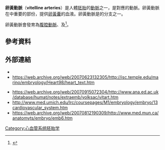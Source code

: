 {{Infobox embryology
| Name          = 卵黃動脈<br/>Vitelline arteries
| Latin         = Arteria vitellina
| GraySubject   =
| GrayPage      =
| Image         = Gray31.png
| Caption       = 人類胚胎的模型，長約1.3 mm（其中還看不到卵黃動脈，卵黃靜脈在左邊的中間）
| Image2        =
| Caption2      =
| System        =
| CarnegieStage = 13
| Days          = 28
| Precursor     =
| GivesRiseTo   =
| MeshName      =
| MeshNumber    =
| DorlandsPre   =
| DorlandsSuf   =
}}
'''卵黃動脈'''（'''vitelline arteries'''）是人體[[胚胎|胚胎]]的[[動脈|動脈]]之一，是對應{{le|卵黃靜脈|vitelline veins}}的動脈。卵黃動脈在{{le|卵黃循環|vitelline circulation}}中重要的部份，提供[[卵黃囊|卵黃囊]]的血液。卵黃動脈是{{le|背主動脈|dorsal aorta}}的分支之一。

卵黃動脈會發育為[[腹腔動脈|腹腔動脈]]、{{le|腸系膜上動脈|superior mesenteric artery}}及{{le|腸系膜下動脈|inferior mesenteric artery}}<ref>{{GPnotebook|120913981}}</ref>。

==參考資料==
{{reflist}}

==外部連結==
* {{EmbryologyUNC|cardev|009}}
* https://web.archive.org/web/20070623132305/http://isc.temple.edu/marino/embryology/Heart98/heart_text.htm
<!--* {{EmbryologyTemple|Heart98/heart97a/sld021}}-->
* https://web.archive.org/web/20070915072304/http://www.ana.ed.ac.uk/database/humat/notes/extraemb/yolksac/vitart.htm
* http://www.med.umich.edu/lrc/coursepages/M1/embryology/embryo/13cardiovascular_system.htm {{Wayback|url=http://www.med.umich.edu/lrc/coursepages/M1/embryology/embryo/13cardiovascular_system.htm |date=20201025112601 }}
* https://web.archive.org/web/20070812190309/http://www.med.mun.ca/anatomyts/embryo/emb6.htm

<!--{{Development of circulatory system}}-->

[[Category:心血管系统胚胎学|Category:心血管系统胚胎学]]


{{circulatory-stub}}